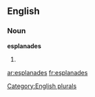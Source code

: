 ==English==

===Noun===
'''esplanades'''

# {{plural of|[[esplanade]]}}

[[Category:English plurals]]

[[ar:esplanades]]
[[fr:esplanades]]